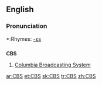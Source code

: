 ==English==

===Pronunciation===
*:Rhymes: [[Rhymes:English:-ɛs|-ɛs]]

==={{initialism}}===
'''CBS'''

# [[wikipedia:CBS|Columbia Broadcasting System]]

[[ar:CBS]]
[[et:CBS]]
[[sk:CBS]]
[[tr:CBS]]
[[zh:CBS]]